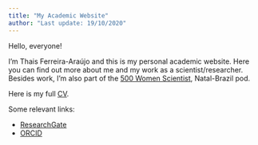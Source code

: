 ---
title: "My Academic Website"
author: "Last update: 19/10/2020"
---



Hello, everyone! 

I'm Thais Ferreira-Araújo and this is my personal academic website. Here you can find out more about me and my work as a scientist/researcher. Besides work, I'm also part of the [500 Women Scientist](https://500womenscientists.org/), Natal-Brazil pod.

Here is my full [CV](files/CV_Thais_english.pdf).

Some relevant links:

- [ResearchGate](https://www.researchgate.net/profile/Thais_Ferreira-Araujo)
- [ORCID](https://orcid.org/0000-0002-7405-5907)